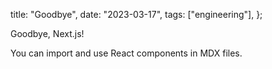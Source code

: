 

  title: "Goodbye",
  date: "2023-03-17",
  tags: ["engineering"],
};

Goodbye, Next.js!

You can import and use React components in MDX files.
